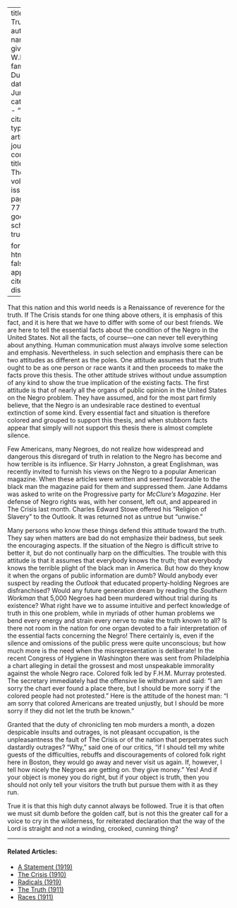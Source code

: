 
---
title: 'The Truth'
author:
  - name:
      given: W.E.B.
      family: Du Bois
date: Jun. 1912
categories: 
  - ""
citation: 
  type: article-journal
  container-title: The Crisis
  volume: 5
  issue: 2
  page: 76--77
google-scholar: true

format:
  html:
    toc: false
    appendix-cite-as: display
---



That this nation and this world needs is a Renaissance of reverence for the truth. If <span class="small-caps">The Crisis</span> stands for one thing above others, it is emphasis of this fact, and it is here that we have to differ with some of our best friends. We are here to tell the essential facts about the condition of the Negro in the United States. Not all the facts, of course—one can never tell everything about anything. Human communication must always involve some selection and emphasis. Nevertheless. in such selection and emphasis there can be two attitudes as different as the poles. One attitude assumes that the truth ought to be as one person or race wants it and then proceeds to make the facts prove this thesis. The other attitude strives without undue assumption of any kind to show the true implication of the existing facts. The first attitude is that of nearly all the organs of public opinion in the
United States on the Negro problem. They have assumed, and for the most part firmly believe, that the Negro is an undesirable race destined to eventual extinction of some kind. Every essential fact and situation is therefore colored and grouped to support this thesis, and when stubborn facts appear that simply will not support this thesis there is almost complete silence.

Few Americans, many Negroes, do not realize how widespread and dangerous this disregard of truth in relation to the Negro has become and how terrible is its influence. Sir Harry Johnston, a great Englishman, was recently invited to furnish his views on the Negro to a popular American magazine. When these articles were written and seemed favorable to the black man the magazine paid for them and suppressed them. Jane Addams was asked to write on the Progressive party for *McClure's Magazine*. Her defense of Negro rights was, with her consent, left out, and appeared in <span class="small-caps">The Crisis</span> last month. Charles Edward Stowe offered his "Religion of Slavery" to the Outlook. It was returned not as untrue but "unwise."

Many persons who know these things defend this attitude toward the truth. They say when matters are bad do not emphasize their badness, but seek the encouraging aspects. If the situation of the Negro is difficult strive to better it, but do not continually harp on the difficulties. The trouble with this attitude is that it assumes that everybody knows the truth; that everybody knows the terrible plight of the black man in America. But how do they know it when the organs of public information are dumb? Would anybody ever suspect by reading the *Outlook* that educated property-holding Negroes are disfranchised? Would any future generation dream by reading the *Southern Workman* that 5,000 Negroes had been murdered without trial during its existence? What right have we to assume intuitive and perfect knowledge of
truth in this one problem, while in myriads of other human problems we bend every energy and strain every nerve to make the truth known to all? Is there not room in the nation for one organ devoted to a fair interpretation of the essential facts concerning the Negro! There certainly is, even if the silence and omissions of the public press were quite unconscious; but how much more is the need when the misrepresentation is deliberate! In the recent Congress of Hygiene in Washington there was sent from Philadelphia a chart alleging in detail the grossest and most unspeakable immorality against the whole Negro race. Colored folk led by F.H.M. Murray protested. The secretary immediately had the offensive lie withdrawn and said: "I am sorry the chart ever found a place there, but I should be more sorry if the colored people had not protested." Here is the attitude of the honest man: "I am sorry that colored Americans are treated unjustly, but I should be more sorry if they did not let the truth be known."

Granted that the duty of chronicling ten mob murders a month, a dozen despicable insults and outrages, is not pleasant occupation, is the unpleasantness the fault of <span class="small-caps">The Crisis</span> or of the nation that perpetrates such dastardly outrages? "Why," said one of our critics, "if I should tell my white guests of the difficulties, rebuffs and discouragements of colored folk right here in Boston, they would go away and never visit us again. If, however, I tell how nicely the Negroes are getting on. they give money." Yes! And if your object is money you do right, but if your object is truth, then you should not only tell your visitors the truth but pursue them with it as they run.

True it is that this high duty cannot always be followed. True it is that often we must sit dumb before the golden calf, but is not this the greater call for a voice to cry in the wilderness, for reiterated declaration that the way of the Lord is straight and not a winding, crooked, cunning thing?

<!-- Similar articles start here -->
<div  class="clear-wrap"></div>
<hr>
#### Related Articles:

* [A Statement (1919)](/Volumes/19/01/statement.html)
* [The Crisis (1910)](/Volumes/01/01/TheCrisis.html)
* [Radicals (1919)](/Volumes/19/02/radicals.html)
* [The Truth (1911)](/Volumes/01/06/truth.html)
* [Races (1911)](/Volumes/02/04/races.html)

<!-- Similar articles end here -->